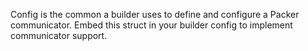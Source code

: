 <!-- Code generated from the comments of the Config struct in packer-plugin-sdk/communicator/config.go; DO NOT EDIT MANUALLY -->

Config is the common a builder uses to define and configure a Packer
communicator. Embed this struct in your builder config to implement
communicator support.

